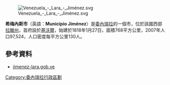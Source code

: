 [[Image:Venezuela_-_Lara_-_Jiménez.svg|right]]

'''希梅內斯市'''（英語：'''Municipio Jiménez'''）是[[委內瑞拉|委內瑞拉]]的一個市，位於該國西部[[拉臘州|拉臘州]]，首府設於[[基沃爾|基沃爾]]，始建於1818年1月27日，面積768平方公里，2007年人口97,524，人口密度每平方公里130人。

==參考資料==
*[https://web.archive.org/web/20080315173707/http://jimenez-lara.gob.ve/portal-alcaldias/ jimenez-lara.gob.ve] {{es icon}}

{{coord|10.0051|N|69.5261|W|source:wikidata|display=title}}

{{Venezuela-geo-stub}}
[[Category:委內瑞拉行政區劃|Category:委內瑞拉行政區劃]]